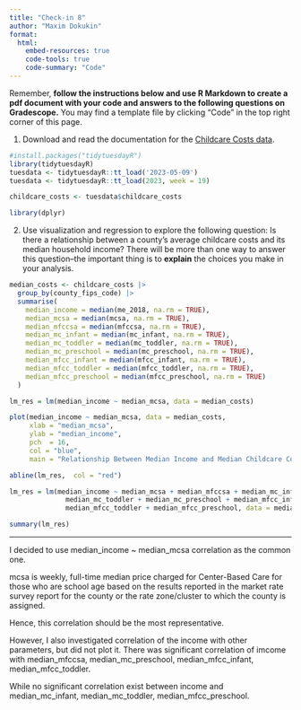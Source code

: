 ```yaml
---
title: "Check-in 8"
author: "Maxim Dokukin"
format: 
  html:
    embed-resources: true
    code-tools: true
    code-summary: "Code"
---
```


Remember, **follow the instructions below and use R Markdown to create a pdf document with your code and answers to the following questions on Gradescope.** You may find a template file by clicking "Code" in the top right corner of this page.

1. Download and read the documentation for the [Childcare Costs data](https://github.com/rfordatascience/tidytuesday/blob/master/data/2023/2023-05-09/readme.md).
```r
#install.packages("tidytuesdayR")
library(tidytuesdayR)
tuesdata <- tidytuesdayR::tt_load('2023-05-09')
tuesdata <- tidytuesdayR::tt_load(2023, week = 19)

childcare_costs <- tuesdata$childcare_costs

library(dplyr)
```

2. Use visualization and regression to explore the following question: Is there a relationship between a county's average childcare costs and its median household income? There will be more than one way to answer this question--the important thing is to **explain** the choices you make in your analysis.

```r
median_costs <- childcare_costs |>
  group_by(county_fips_code) |>
  summarise(
    median_income = median(me_2018, na.rm = TRUE),
    median_mcsa = median(mcsa, na.rm = TRUE),
    median_mfccsa = median(mfccsa, na.rm = TRUE),
    median_mc_infant = median(mc_infant, na.rm = TRUE),
    median_mc_toddler = median(mc_toddler, na.rm = TRUE),
    median_mc_preschool = median(mc_preschool, na.rm = TRUE),
    median_mfcc_infant = median(mfcc_infant, na.rm = TRUE),
    median_mfcc_toddler = median(mfcc_toddler, na.rm = TRUE),
    median_mfcc_preschool = median(mfcc_preschool, na.rm = TRUE)
  )
```



```r
lm_res = lm(median_income ~ median_mcsa, data = median_costs)

plot(median_income ~ median_mcsa, data = median_costs,
     xlab = "median_mcsa",
     ylab = "median_income",
     pch  = 16, 
     col = "blue",
     main = "Relationship Between Median Income and Median Childcare Cost")

abline(lm_res,  col = "red")
```



```r
lm_res = lm(median_income ~ median_mcsa + median_mfccsa + median_mc_infant + 
              median_mc_toddler + median_mc_preschool + median_mfcc_infant + 
              median_mfcc_toddler + median_mfcc_preschool, data = median_costs)

summary(lm_res)
```

-------------------------------------------

I decided to use median_income ~ median_mcsa correlation as the common one.

mcsa is weekly, full-time median price charged for Center-Based Care for those
who are school age based on the results reported in the market rate survey
report for the county or the rate zone/cluster to which the county is assigned.

Hence, this correlation should be the most representative.

However, I also investigated correlation of the income with other parameters,
but did not plot it. There was significant correlation of imcome with
median_mfccsa, median_mc_preschool, median_mfcc_infant, median_mfcc_toddler.

While no significant correlation exist between income and median_mc_infant,
median_mc_toddler, median_mfcc_preschool.